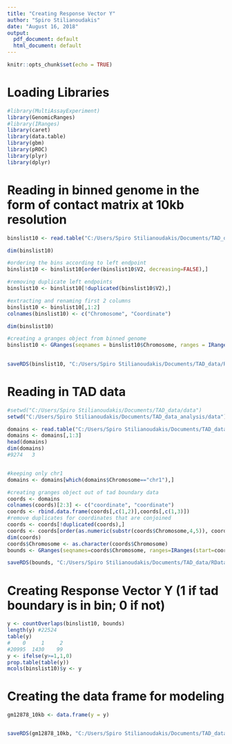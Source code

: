 ```yaml
---
title: "Creating Response Vector Y"
author: "Spiro Stilianoudakis"
date: "August 16, 2018"
output:
  pdf_document: default
  html_document: default
---
```


```r
knitr::opts_chunk$set(echo = TRUE)
```

# Loading Libraries

```r
#library(MultiAssayExperiment)
library(GenomicRanges)
#library(IRanges)
library(caret)
library(data.table)
library(gbm)
library(pROC)
library(plyr)
library(dplyr)
```

# Reading in binned genome in the form of contact matrix at 10kb resolution

```r

binslist10 <- read.table("C:/Users/Spiro Stilianoudakis/Documents/TAD_data/data/10kb_bins/chr1/chr1_10kb.txt")

dim(binslist10)

#ordering the bins according to left endpoint
binslist10 <- binslist10[order(binslist10$V2, decreasing=FALSE),]

#removing duplicate left endpoints
binslist10 <- binslist10[!duplicated(binslist10$V2),]

#extracting and renaming first 2 columns
binslist10 <- binslist10[,1:2]
colnames(binslist10) <- c("Chromosome", "Coordinate")

dim(binslist10)

#creating a granges object from binned genome
binslist10 <- GRanges(seqnames = binslist10$Chromosome, ranges = IRanges(start = binslist10$Coordinate,
                                                                         width = 10000))

saveRDS(binslist10, "C:/Users/Spiro Stilianoudakis/Documents/TAD_data/RData/GM12878/10kb_bins/chr1/binslist10.rds")

```


# Reading in TAD data

```r

#setwd("C:/Users/Spiro Stilianoudakis/Documents/TAD_data/data")
setwd("C:/Users/Spiro Stilianoudakis/Documents/TAD_data_analysis/data")

domains <- read.table("C:/Users/Spiro Stilianoudakis/Documents/TAD_data_analysis/data/arrowhead_data.txt", header=T)
domains <- domains[,1:3]
head(domains)
dim(domains)
#9274   3


#keeping only chr1
domains <- domains[which(domains$Chromosome=="chr1"),]

#creating granges object out of tad boundary data
coords <- domains
colnames(coords)[2:3] <- c("coordinate", "coordinate")
coords <- rbind.data.frame(coords[,c(1,2)],coords[,c(1,3)])
#remove duplicates for coordinates that are conjoined
coords <- coords[!duplicated(coords),]
coords <- coords[order(as.numeric(substr(coords$Chromosome,4,5)), coords$coordinate, decreasing = FALSE),]
dim(coords)
coords$Chromosome <- as.character(coords$Chromosome)
bounds <- GRanges(seqnames=coords$Chromosome, ranges=IRanges(start=coords$coordinate, width=1))

saveRDS(bounds, "C:/Users/Spiro Stilianoudakis/Documents/TAD_data/RData/GM12878/10kb_bins/chr1/bounds.rds")

```

# Creating Response Vector Y (1 if tad boundary is in bin; 0 if not)

```r

y <- countOverlaps(binslist10, bounds)
length(y) #22524
table(y)
#    0     1     2 
#20995  1430    99
y <- ifelse(y>=1,1,0)
prop.table(table(y))
mcols(binslist10)$y <- y

```


# Creating the data frame for modeling

```r

gm12878_10kb <- data.frame(y = y)


saveRDS(gm12878_10kb, "C:/Users/Spiro Stilianoudakis/Documents/TAD_data/RData/GM12878/10kb_bins/gm12878_10kb.rds")

```

